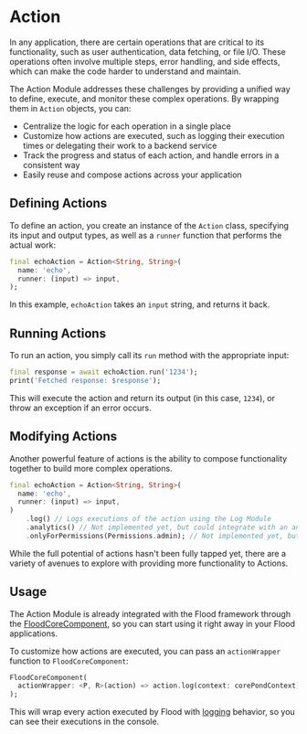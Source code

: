 # Action

In any application, there are certain operations that are critical to its functionality, such as user authentication, data fetching, or file I/O. These operations often involve multiple steps, error handling, and side effects, which can make the code harder to understand and maintain.

The Action Module addresses these challenges by providing a unified way to define, execute, and monitor these complex operations. By wrapping them in `Action` objects, you can:

-   Centralize the logic for each operation in a single place
-   Customize how actions are executed, such as logging their execution times or delegating their work to a backend service
-   Track the progress and status of each action, and handle errors in a consistent way
-   Easily reuse and compose actions across your application

## Defining Actions

To define an action, you create an instance of the `Action` class, specifying its input and output types, as well as a `runner` function that performs the actual work:

```dart
final echoAction = Action<String, String>(
  name: 'echo',
  runner: (input) => input,
);
```

In this example, `echoAction` takes an `input` string, and returns it back.

## Running Actions

To run an action, you simply call its `run` method with the appropriate input:

```dart
final response = await echoAction.run('1234');
print('Fetched response: $response');
```

This will execute the action and return its output (in this case, `1234`), or throw an exception if an error occurs.

## Modifying Actions

Another powerful feature of actions is the ability to compose functionality together to build more complex operations.

```dart
final echoAction = Action<String, String>(
  name: 'echo',
  runner: (input) => input,
)
    .log() // Logs executions of the action using the Log Module
    .analytics() // Not implemented yet, but could integrate with an analytics module in the future
    .onlyForPermissions(Permissions.admin); // Not implemented yet, but could limit it to users with certain permissions
```

While the full potential of actions hasn't been fully tapped yet, there are a variety of avenues to explore with providing more functionality to Actions.

## Usage

The Action Module is already integrated with the Flood framework through the [FloodCoreComponent](/pond/core#pre-built-components), so you can start using it right away in your Flood applications.

To customize how actions are executed, you can pass an `actionWrapper` function to `FloodCoreComponent`:

```dart filename="pond.dart"
FloodCoreComponent(
  actionWrapper: <P, R>(action) => action.log(context: corePondContext),
);
```

This will wrap every action executed by Flood with [logging](/logs) behavior, so you can see their executions in the console.
